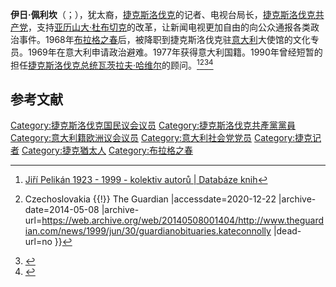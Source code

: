 '''伊日·佩利坎'''（{{lang-cs|Jiří Pelikán}}；{{bd|1923年|2月7日|1999年|6月26日|catidx=J}}），犹太裔，[[捷克斯洛伐克|捷克斯洛伐克]]的记者、电视台局长，[[捷克斯洛伐克共产党|捷克斯洛伐克共产党]]，支持[[亚历山大·杜布切克|亚历山大·杜布切克]]的改革，让新闻电视更加自由的向公众通报各类政治事件。1968年[[布拉格之春|布拉格之春]]后，被降职到捷克斯洛伐克驻[[意大利|意大利]]大使馆的文化专员。1969年在意大利申请政治避难。1977年获得意大利国籍。1990年曾经短暂的担任[[捷克斯洛伐克总统|捷克斯洛伐克总统]][[瓦茨拉夫·哈维尔|瓦茨拉夫·哈维尔]]的顾问。<ref>[https://www.databazeknih.cz/knihy/jiri-pelikan-1923-1999-242961 Jiří Pelikán 1923 - 1999 - kolektiv autorů | Databáze knih]</ref><ref>{{Cite web |url=https://www.theguardian.com/news/1999/jun/30/guardianobituaries.kateconnolly |title=Jiri Pelikan {{!}} Czechoslovakia {{!}} The Guardian |accessdate=2020-12-22 |archive-date=2014-05-08 |archive-url=https://web.archive.org/web/20140508001404/http://www.theguardian.com/news/1999/jun/30/guardianobituaries.kateconnolly |dead-url=no }}</ref><ref>{{Cite web |url=http://www.totalita.cz/vysvetlivky/o_pelikanj_01.php |title=Jiří PELIKÁN podrobněji: TOTALITA |accessdate=2020-12-22 |archive-date=2019-10-10 |archive-url=https://web.archive.org/web/20191010032030/http://totalita.cz/vysvetlivky/o_pelikanj_01.php |dead-url=no }}</ref><ref>{{Cite web |url=http://www.totalita.cz/vysvetlivky/o_pelikanj.php |title=Jiří PELIKÁN: TOTALITA |accessdate=2020-12-22 |archive-date=2020-11-27 |archive-url=https://web.archive.org/web/20201127093523/http://www.totalita.cz/vysvetlivky/o_pelikanj.php |dead-url=no }}</ref>

== 参考文献 ==
{{Reflist}}

[[Category:捷克斯洛伐克国民议会议员|Category:捷克斯洛伐克国民议会议员]]
[[Category:捷克斯洛伐克共產黨黨員|Category:捷克斯洛伐克共產黨黨員]]
[[Category:意大利籍欧洲议会议员|Category:意大利籍欧洲议会议员]]
[[Category:意大利社会党党员|Category:意大利社会党党员]]
[[Category:捷克记者|Category:捷克记者]]
[[Category:捷克猶太人|Category:捷克猶太人]]
[[Category:布拉格之春|Category:布拉格之春]]
